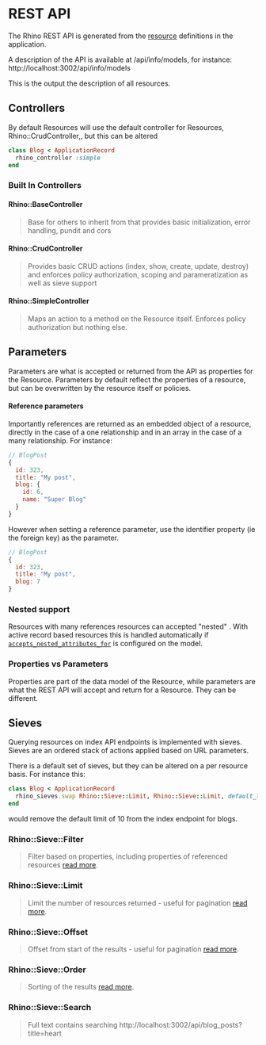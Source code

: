 # REST API

The Rhino REST API is generated from the [resource](../resources) definitions in the application.

A description of the API is available at /api/info/models, for instance:
http://localhost:3002/api/info/models

This is the output the description of all resources.

## Controllers

By default Resources will use the default controller for Resources, Rhino::CrudController,, but this can be altered

```ruby
class Blog < ApplicationRecord
  rhino_controller :simple
end
```

### Built In Controllers

#### Rhino::BaseController

> Base for others to inherit from that provides basic initialization, error handling, pundit and cors

#### Rhino::CrudController

> Provides basic CRUD actions (index, show, create, update, destroy) and enforces policy authorization, scoping and parameratization as well as sieve support

#### Rhino::SimpleController

> Maps an action to a method on the Resource itself. Enforces policy authorization but nothing else.

## Parameters

Parameters are what is accepted or returned from the API as properties for the Resource. Parameters by default reflect the properties of a resource, but can be overwritten by the resource itself or policies.

#### Reference parameters

Importantly references are returned as an embedded object of a resource, directly in the case of a one relationship and in an array in the case of a many relationship. For instance:

```javascript
// BlogPost
{
  id: 323,
  title: "My post",
  blog: {
    id: 6,
    name: "Super Blog"
  }
}
```

However when setting a reference parameter, use the identifier property (ie the foreign key) as the parameter.

```javascript
// BlogPost
{
  id: 323,
  title: "My post",
  blog: 7
}
```

### Nested support

Resources with many references resources can accepted "nested" . With active record based resources this is handled automatically if [`accepts_nested_attributes_for`](https://api.rubyonrails.org/classes/ActiveRecord/NestedAttributes/ClassMethods.html) is configured on the model.

### Properties vs Parameters

Properties are part of the data model of the Resource, while parameters are what the REST API will accept and return for a Resource. They can be different.

## Sieves

Querying resources on index API endpoints is implemented with sieves. Sieves are an ordered stack of actions applied based on URL parameters.

There is a default set of sieves, but they can be altered on a per resource basis. For instance this:

```ruby
class Blog < ApplicationRecord
  rhino_sieves.swap Rhino::Sieve::Limit, Rhino::Sieve::Limit, default_limit: nil
end
```

would remove the default limit of 10 from the index endpoint for blogs.

### Rhino::Sieve::Filter

> Filter based on properties, including properties of referenced resources [read more](./filtering).

### Rhino::Sieve::Limit

> Limit the number of resources returned - useful for pagination [read more](./pagination).

### Rhino::Sieve::Offset

> Offset from start of the results - useful for pagination [read more](./pagination).

### Rhino::Sieve::Order

> Sorting of the results [read more](./sorting).

### Rhino::Sieve::Search

> Full text contains searching
> http://localhost:3002/api/blog_posts?title=heart
